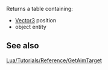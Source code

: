 {{Lua/Function |
  returns = table |
  prototype = Player:GetAimTarget() |
}}

Returns a table containing:
* [[Lua/Shared/Vector3|Vector3]] position
* object entity

==See also==

[[Lua/Tutorials/Reference/GetAimTarget]]